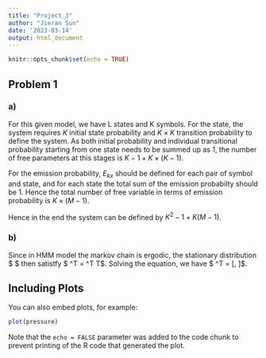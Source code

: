 ```yaml
---
title: "Project_3"
author: "Jieran Sun"
date: '2023-03-14'
output: html_document
---
```


```r
knitr::opts_chunk$set(echo = TRUE)
```

## Problem 1

### a)
For this given model, we have L states and K symbols. For the state, the system requires $K$ initial state probability and $K \times K$ transition probability to define the system. As both initial probability and individual transitional probability starting from one state needs to be summed up as 1, the number of free parameters at this stages is $K-1 + K \times (K-1)$.

For the emission probability, $E_{kx}$ should be defined for each pair of symbol and state, and for each state the total sum of the emission probabilty should be 1. Hence the total number of free variable in terms of emission probability is $K\times(M-1)$. 

Hence in the end the system can be defined by $K^2 -1 + K(M-1)$. 

### b)

Since in HMM model the markov chain is ergodic, the stationary distribution $ \pi $ then satistfy $ \pi^T = \pi^T T$. Solving the equation, we have $ \pi^T = [\frac{3}{7}, \frac{4}{7}]$. 

## Including Plots

You can also embed plots, for example:

```r
plot(pressure)
```

Note that the `echo = FALSE` parameter was added to the code chunk to prevent printing of the R code that generated the plot.
